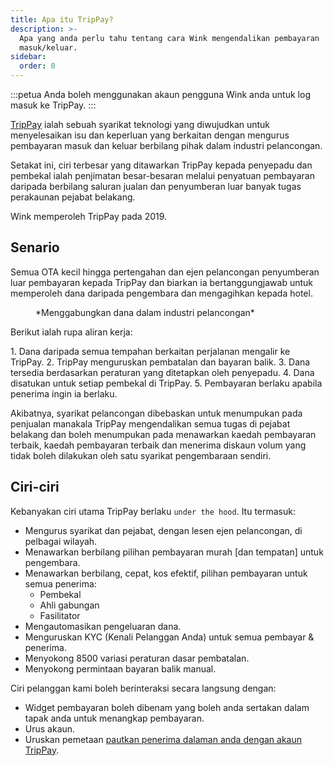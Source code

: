 ```yaml
---
title: Apa itu TripPay?
description: >-
  Apa yang anda perlu tahu tentang cara Wink mengendalikan pembayaran
  masuk/keluar.
sidebar:
  order: 0
---
```


:::petua
Anda boleh menggunakan akaun pengguna Wink anda untuk log masuk ke TripPay.
:::

[TripPay](https://pay.wink.travel) ialah sebuah syarikat teknologi yang diwujudkan untuk menyelesaikan isu dan keperluan yang berkaitan dengan mengurus pembayaran masuk dan keluar berbilang pihak dalam industri pelancongan.

Setakat ini, ciri terbesar yang ditawarkan TripPay kepada penyepadu dan pembekal ialah penjimatan besar-besaran melalui penyatuan pembayaran daripada berbilang saluran jualan dan penyumberan luar banyak tugas perakaunan pejabat belakang.

Wink memperoleh TripPay pada 2019.

## Senario

Semua OTA kecil hingga pertengahan dan ejen pelancongan penyumberan luar pembayaran kepada TripPay dan biarkan ia bertanggungjawab untuk memperoleh dana daripada pengembara dan mengagihkan kepada hotel.

<figure>
  <CloudinaryImage width="700" height="525" resize="scale" quality="best" alt="Penyatuan dana TripPay" src="academy/funds-consolidation" errorImage="noimage_opaque_nyrtl0.png" />

  <figcaption>*Menggabungkan dana dalam industri pelancongan*</figcaption>
</figure>


Berikut ialah rupa aliran kerja:

<Steps>
  1. Dana daripada semua tempahan berkaitan perjalanan mengalir ke TripPay.
  2. TripPay menguruskan pembatalan dan bayaran balik.
  3. Dana tersedia berdasarkan peraturan yang ditetapkan oleh penyepadu.
  4. Dana disatukan untuk setiap pembekal di TripPay.
  5. Pembayaran berlaku apabila penerima ingin ia berlaku.
</Steps>


Akibatnya, syarikat pelancongan dibebaskan untuk menumpukan pada penjualan manakala TripPay mengendalikan semua tugas di pejabat belakang dan boleh menumpukan pada menawarkan kaedah pembayaran terbaik, kaedah pembayaran terbaik dan menerima diskaun volum yang tidak boleh dilakukan oleh satu syarikat pengembaraan sendiri.

## Ciri-ciri

Kebanyakan ciri utama TripPay berlaku `under the hood`. Itu termasuk:

* Mengurus syarikat dan pejabat, dengan lesen ejen pelancongan, di pelbagai wilayah.
* Menawarkan berbilang pilihan pembayaran murah \[dan tempatan] untuk pengembara.
* Menawarkan berbilang, cepat, kos efektif, pilihan pembayaran untuk semua penerima:
  * Pembekal
  * Ahli gabungan
  * Fasilitator
* Mengautomasikan pengeluaran dana.
* Menguruskan KYC (Kenali Pelanggan Anda) untuk semua pembayar & penerima.
* Menyokong 8500 variasi peraturan dasar pembatalan.
* Menyokong permintaan bayaran balik manual.

Ciri pelanggan kami boleh berinteraksi secara langsung dengan:

* Widget pembayaran boleh dibenam yang boleh anda sertakan dalam tapak anda untuk menangkap pembayaran.
* Urus akaun.
* Uruskan pemetaan [pautkan penerima dalaman anda dengan akaun TripPay](/payment/mapping).

